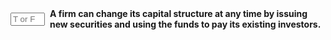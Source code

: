 ::: {.question-block}

<form onsubmit="event.preventDefault(); checkAnswerBox('module7_tf_q5','T')" style="display: flex; align-items: center; gap: 8px;">
  <input type="text" id="module7_tf_q5" name="module7_tf_q5" maxlength="1" placeholder="T or F" style="width: 55px;" data-correct-answer="T" /> 
  <label for="module7_tf_q5"><strong>A firm can change its capital structure at any time by issuing new securities and using the funds to pay its existing investors.</strong></label>
</form>

<div id="feedback-module7_tf_q5" class="feedback" data-status="" style="display:none;">
This is TRUE in perfect markets where issuance/repurchase is costless.
</div>

:::